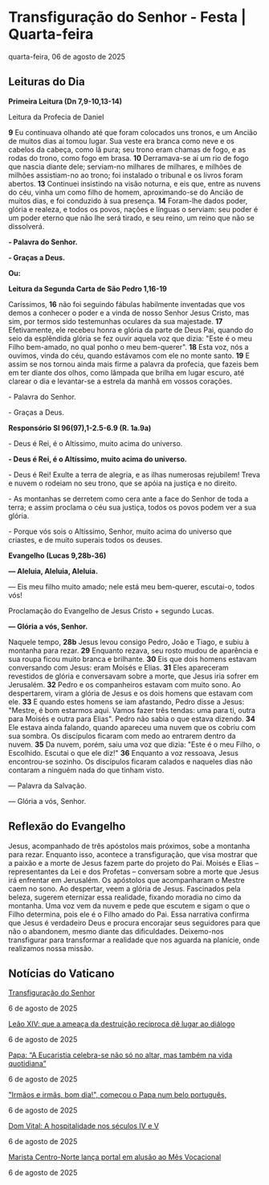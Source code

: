 
# Transfiguração do Senhor - Festa | Quarta-feira

quarta-feira, 06 de agosto de 2025

## Leituras do Dia

**Primeira Leitura (Dn 7,9-10,13-14)**

Leitura da Profecia de Daniel

**9** Eu continuava olhando até que foram colocados uns tronos, e um Ancião de muitos dias aí tomou lugar. Sua veste era branca como neve e os cabelos da cabeça, como lã pura; seu trono eram chamas de fogo, e as rodas do trono, como fogo em brasa. **10** Derramava-se aí um rio de fogo que nascia diante dele; serviam-no milhares de milhares, e milhões de milhões assistiam-no ao trono; foi instalado o tribunal e os livros foram abertos. **13** Continuei insistindo na visão noturna, e eis que, entre as nuvens do céu, vinha um como filho de homem, aproximando-se do Ancião de muitos dias, e foi conduzido à sua presença. **14** Foram-lhe dados poder, glória e realeza, e todos os povos, nações e línguas o serviam: seu poder é um poder eterno que não lhe será tirado, e seu reino, um reino que não se dissolverá.

 **\- Palavra do Senhor.** 

**\- Graças a Deus.** 

**Ou:** 

**Leitura da Segunda Carta de São Pedro 1,16-19** 

Caríssimos, **16** não foi seguindo fábulas habilmente inventadas que vos demos a conhecer o poder e a vinda de nosso Senhor Jesus Cristo, mas sim, por termos sido testemunhas oculares da sua majestade. **17** Efetivamente, ele recebeu honra e glória da parte de Deus Pai, quando do seio da esplêndida glória se fez ouvir aquela voz que dizia: "Este é o meu Filho bem-amado, no qual ponho o meu bem-querer". **18** Esta voz, nós a ouvimos, vinda do céu, quando estávamos com ele no monte santo. **19** E assim se nos tornou ainda mais firme a palavra da profecia, que fazeis bem em ter diante dos olhos, como lâmpada que brilha em lugar escuro, até clarear o dia e levantar-se a estrela da manhã em vossos corações.

\- Palavra do Senhor.

\- Graças a Deus.

**Responsório Sl 96(97),1-2.5-6.9 (R. 1a.9a)** 

\- Deus é Rei, é o Altíssimo, muito acima do universo.

**\- Deus é Rei, é o Altíssimo, muito acima do universo.** 

\- Deus é Rei! Exulte a terra de alegria, e as ilhas numerosas rejubilem! Treva e nuvem o rodeiam no seu trono, que se apóia na justiça e no direito. 

\- As montanhas se derretem como cera ante a face do Senhor de toda a terra; e assim proclama o céu sua justiça, todos os povos podem ver a sua glória. 

\- Porque vós sois o Altíssimo, Senhor, muito acima do universo que criastes, e de muito superais todos os deuses. 

**Evangelho (Lucas 9,28b-36)** 

**— Aleluia, Aleluia, Aleluia.** 

— Eis meu filho muito amado; nele está meu bem-querer, escutai-o, todos vós!

Proclamação do Evangelho de Jesus Cristo + segundo Lucas.

**— Glória a vós, Senhor.** 

Naquele tempo, **28b** Jesus levou consigo Pedro, João e Tiago, e subiu à montanha para rezar. **29** Enquanto rezava, seu rosto mudou de aparência e sua roupa ficou muito branca e brilhante. **30** Eis que dois homens estavam conversando com Jesus: eram Moisés e Elias. **31** Eles apareceram revestidos de glória e conversavam sobre a morte, que Jesus iria sofrer em Jerusalém. **32** Pedro e os companheiros estavam com muito sono. Ao despertarem, viram a glória de Jesus e os dois homens que estavam com ele. **33** E quando estes homens se iam afastando, Pedro disse a Jesus: "Mestre, é bom estarmos aqui. Vamos fazer três tendas: uma para ti, outra para Moisés e outra para Elias". Pedro não sabia o que estava dizendo. **34** Ele estava ainda falando, quando apareceu uma nuvem que os cobriu com sua sombra. Os discípulos ficaram com medo ao entrarem dentro da nuvem. **35** Da nuvem, porém, saiu uma voz que dizia: "Este é o meu Filho, o Escolhido. Escutai o que ele diz!" **36** Enquanto a voz ressoava, Jesus encontrou-se sozinho. Os discípulos ficaram calados e naqueles dias não contaram a ninguém nada do que tinham visto.

 — Palavra da Salvação.

 — Glória a vós, Senhor.

## Reflexão do Evangelho

 Jesus, acompanhado de três apóstolos mais próximos, sobe a montanha para rezar. Enquanto isso, acontece a transfiguração, que visa mostrar que a paixão e a morte de Jesus fazem parte do projeto do Pai. Moisés e Elias – representantes da Lei e dos Profetas – conversam sobre a morte que Jesus irá enfrentar em Jerusalém. Os apóstolos que acompanharam o Mestre caem no sono. Ao despertar, veem a glória de Jesus. Fascinados pela beleza, sugerem eternizar essa realidade, fixando moradia no cimo da montanha. Uma voz vem da nuvem e pede que escutem e sigam o que o Filho determina, pois ele é o Filho amado do Pai. Essa narrativa confirma que Jesus é verdadeiro Deus e procura encorajar seus seguidores para que não o abandonem, mesmo diante das dificuldades. Deixemo-nos transfigurar para transformar a realidade que nos aguarda na planície, onde realizamos nossa missão.

## Notícias do Vaticano

[Transfiguração do Senhor](https://www.vaticannews.va/pt/igreja/news/2025-08/transfiguracao-senhor.html) 

6 de agosto de 2025

[Leão XIV: que a ameaça da destruição recíproca dê lugar ao diálogo](https://www.vaticannews.va/pt/papa/news/2025-08/papa-leao-xiv-audiencia-geral-apelos-guerra-hiroshima-nagasaki.html) 

6 de agosto de 2025

[Papa: “A Eucaristia celebra-se não só no altar, mas também na vida quotidiana”](https://www.vaticannews.va/pt/papa/news/2025-08/papa-leao-xiv-catequese-audiencia-geral-06-08-25.html) 

6 de agosto de 2025

["Irmãos e irmãs, bom dia!", começou o Papa num belo português,](https://www.vaticannews.va/pt/papa/news/2025-08/papa-leao-xiv-audiencia-geral-6-agosto-2025-saudacoes-portugues.html) 

6 de agosto de 2025

[Dom Vital: A hospitalidade nos séculos IV e V](https://www.vaticannews.va/pt/igreja/news/2025-08/dom-vital-hospitalidade-seculos-iv-e-v.html) 

6 de agosto de 2025

[Marista Centro-Norte lança portal em alusão ao Mês Vocacional](https://www.vaticannews.va/pt/igreja/news/2025-08/marista-centro-norte-lanca-portal-alusao-mes-vocacional.html) 

6 de agosto de 2025